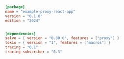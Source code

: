 
```toml  title="proxy-react-app/Cargo.toml"
[package]
name = "example-proxy-react-app"
version = "0.1.0"
edition = "2024"


[dependencies]
salvo = { version = "0.80.0", features = ["proxy"] }
tokio = { version = "1", features = ["macros"] }
tracing = "0.1"
tracing-subscriber = "0.3"

```